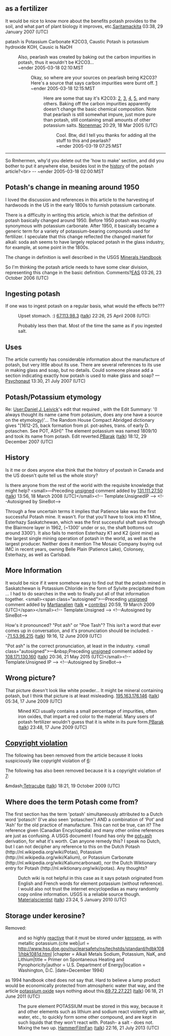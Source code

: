 <article id="1029549" title=Talk:Potash>
	<talkpage id="1029549" title="Talk:Potash">
==as a fertilizer==
It would be nice to know more about the benefits potash provides to the soil, and what part of plant biology it improves, etc.[[User:Saritamackita|Saritamackita]] 03:38, 29 January 2007 (UTC)

patash is Potassium Carbonate K2CO3, Caustic Potash is potassium hydroxide KOH, Causic is NaOH
:Also, pearlash was created by baking out the carbon impurities in potash, thus it wouldn't be K2CO3...
:~ender 2005-03-18 02:10:MST
::Okay, so where are your sources on pearlash being K2C03?
::Here's a source that says carbon impurities were burnt off. [http://www.i4at.org/surv/soapmake.htm]
::~ender 2005-03-18 12:15:MST
:::Here are some that say it's K2C03: [http://www.factopia.com/aiton-encyclopedia-vol4/potassium-metal-element.htm], [http://www.dictionary.net/potash], [http://www.tirbriste.org/dmir/CookingFeasts/0822/0822.html], [http://digital.lib.msu.edu/projects/cookbooks/html/books/book_01.cfm], and many others.  Baking off the carbon impurities apparently doesn't change the basic chemical composition.  Note that pearlash is still somewhat impure, just more pure than potash, still containing small amounts of other potassium salts. [[User:Nonenmac|Nonenmac]] 20:29, 18 Mar 2005 (UTC)
::::Cool.  Btw, did I tell you thanks for adding all the stuff to this and pearlash?
::::~ender 2005-03-19 07:25:MST
-----
So Rmhermen, why'd you delete out the 'how to make' section, and did you bother to put it anywhere else, besides lost in the [http://en.wikipedia.org/w/index.php?title=Potash&amp;oldid=11063645 history] of the potash article?&lt;br&gt;
-- ~ender 2005-03-18 02:00:MST

== Potash's change in meaning around 1950 ==

I loved the discussion and references in this article to the harvesting of hardwoods in the US in the early 1800s to furnish potassium carbonate.

There is a difficulty in writing this article, which is that the definition of potash basically changed around 1950. Before 1950 potash was roughly synonymous with potassium carbonate. After 1950, it basically became a generic term for a variety of potassium-bearing compounds used for fertilizer. I speculate that this change reflected the changed market for alkali: soda ash seems to have largely replaced potash in the glass industry, for example, at some point in the 1800s.

The change in definition is well described in the USGS [http://minerals.usgs.gov/minerals/pubs/commodity/potash/potasmyb05.pdf Minerals Handbook]

So I'm thinking the potash article needs to have some clear division, representing this change in the basic definition. Comments?[[User:Easchiff|EAS]] 03:26, 23 October 2006 (UTC)

== Ingesting potash ==

If one was to ingest potash on a regular basis, what would the effects be???
 

:Upset stomach. :) [[Special:Contributions/67.113.98.3|67.113.98.3]] ([[User talk:67.113.98.3|talk]]) 22:26, 25 April 2008 (UTC):

:Probably less then that. Most of the time the same as if you ingested salt.

== Uses ==

The article currently has considerable information about the manufacture of potash, but very little about its use.  There are several references to its use in making glass and soap, but no details.  Could someone please add a section indicating exactly how potash is used to make glass and soap?  —[[User:Psychonaut|Psychonaut]] 13:30, 21 July 2007 (UTC)

== Potash/Potassium etymology ==

Re: [[User:Daniel J. Leivick]]'s edit that required {{Fact|date=March 2008}}, with the Edit Summary: '(I always thought its name came from potasium, does any one have a source on the etymology)'...
The Random House Compact Abridged dictionary gives &quot;[1612-25, back formation from pl. pot-ashes, trans. of early D. potaschen. See POT, ASH]&quot; The element potassium was named 1809/10 and took its name from potash. Edit reverted.[[User:PBarak|PBarak]] ([[User talk:PBarak|talk]]) 18:12, 29 December 2007 (UTC)

== History ==

Is it me or does anyone else think that the history of postash in Canada and the US doesn't quite tell us the whole story?

Is there anyone from the rest of the world with the requisite knowledge that might help?  &lt;small&gt;—Preceding [[Wikipedia:Signatures|unsigned]] comment added by [[Special:Contributions/131.111.27.50|131.111.27.50]] ([[User talk:131.111.27.50|talk]]) 13:56, 18 March 2008 (UTC)&lt;/small&gt;&lt;!-- Template:UnsignedIP --&gt; &lt;!--Autosigned by SineBot--&gt;

Through a few uncertain terms it implies that Patience lake was the first successful Potash mine. It wasn't. For that you'll have to look into K1 Mine, Esterhazy Saskatchewan, which was the first successful shaft sunk through the Blairmore layer in 1962, (~1300' under or so, the shaft bottoms out around 3300'). It also fails to mention Esterhazy K1 and K2 (joint mine) as the largest single mining operation of potash in the world, as well as the largest producer. Neither does it mention The Mosaic Company buying out IMC in recent years, owning Belle Plain (Patience Lake), Colonsey, Esterhazy, as well as Carlsbad.

== More Information ==

It would be nice if it were somehow easy to find out that the potash mined in Saskatchewan is Potassium Chloride in the form of Sylvite precipitated from ...  I had to do searches in the web to finally put all of that information together.  &lt;small&gt;&lt;span class=&quot;autosigned&quot;&gt;—Preceding [[Wikipedia:Signatures|unsigned]] comment added by [[User:Martianalien|Martianalien]] ([[User talk:Martianalien|talk]] • [[Special:Contributions/Martianalien|contribs]]) 20:59, 19 March 2009 (UTC)&lt;/span&gt;&lt;/small&gt;&lt;!-- Template:Unsigned --&gt; &lt;!--Autosigned by SineBot--&gt;

How's it pronounced?  &quot;Pot ash&quot; or &quot;Poe Tash&quot;?  This isn't a word that ever comes up in conversation, and it's pronunciation should be included. --[[Special:Contributions/71.53.96.215|71.53.96.215]] ([[User talk:71.53.96.215|talk]]) 19:16, 12 June 2009 (UTC)

&quot;Pot ash&quot; is the correct pronunciation, at least in the industry.  &lt;small class=&quot;autosigned&quot;&gt;—&amp;nbsp;Preceding [[Wikipedia:Signatures|unsigned]] comment added by [[Special:Contributions/108.171.130.160|108.171.130.160]] ([[User talk:108.171.130.160|talk]]) 20:36, 21 May 2015 (UTC)&lt;/small&gt;&lt;!-- Template:Unsigned IP --&gt; &lt;!--Autosigned by SineBot--&gt;

== Wrong picture? ==

That picture doesn't look like white powder... It might be mineral containing potash, but I think that picture is at least misleading.
[[Special:Contributions/195.163.176.146|195.163.176.146]] ([[User talk:195.163.176.146|talk]]) 05:34, 17 June 2009 (UTC)
:Mined KCl usually contains a small percentage of impurities, often iron oxides, that impart a red color to the material. Many users of potash fertilizer wouldn't guess that it is white in its pure form.[[User:PBarak|PBarak]] ([[User talk:PBarak|talk]]) 23:48, 17 June 2009 (UTC)

== [[WP:COPYVIO|Copyright violation]] ==

The following has been removed from the article because it looks suspiciously like copyright violation of [http://www.encantopotash.com/english/firstnationsalliances/default.aspx]:

{{quote |
Encanto and First Nations are working together in a way where both benefit from equity involvement and cash flow from a successful potash mine on First Nations land.  But the relationship also recognizes the spirit and intent of First Nations treaties. The two groups work with Canada’s Ministry of Indian Northern Affairs so all treaties are respected and followed.  Encanto acts as an economic facilitator with both the First Nations and Canada to ensure that First Nations opportunities for business development and human resources are maximized every step of the way through resource development and mine building. 

Encanto Potash’s business plan is to develop a significant potash resource in partnership with First Nations in the heart of “Potash Country” in Saskatchewan.  Encanto is currently working with five First Nations Alliances on development agreements, including the Ochapowace, Chacachas, Day Star, Muscowpetung and Muskowekwan First Nations Alliances. The area is located within a radius of about 80 kilometers, and cover an aggregate area of over 187,000 acres (76,000 hectares) in South-Eastern Saskatchewan.&lt;ref&gt;located within a radius of about 80 kilometers, and cover an aggregate area of over 187,000 acres (76,000 hectares) in South-Eastern Saskatchewan.&lt;/ref&gt;
}}

The following has also been removed because it is a copyright violation of [http://www.allanaresources.com/]:

{{quote |
Allana Resources is a Canadian potash company focusing on the exploration and development of a previously explored Dallol potash property in the Danakil Depression, Ethiopia. The Danakil depression had small-scale potash production in the 1920’s and was extensively explored in the 1960’s with nearly 300 potash drill holes. Allana controls potash concessions covering 150 km2 in the Danakil Depression. The property has an Inferred Mineral Resource of 105,200,000 tonnes with a composite grade of 20.8 % KCl.Allana Resources has three potash concessions (Dallol Potash Project) located in Ethiopia’s northeastern Danakil Depression totaling about 150 square kilometers. &lt;ref&gt;http://www.potashinvestingnews.com/496-developing-world-class-potash-project-in-ethiopia.html&lt;/ref&gt;
}}

&amp;mdash;[[User:Tetracube|Tetracube]] ([[User talk:Tetracube|talk]]) 18:21, 19 October 2009 (UTC)

==Where does the term Potash come from?==

The first section has the term 'potash' simultaneously attributed to a Dutch word 'potasch' (I've also seen 'potaschen') AND a combination of 'Pot' and 'Ash' for the old practice of manufacture.  This can not be true, can it?  The reference given (Canadian Encyclopedia) and many other online references are just as confusing.  A USGS document I found has only the [http://minerals.usgs.gov/minerals/pubs/commodity/potash/560494.pdf pot+ash] derivation, for what it's worth.  Can anyone remedy this?  I speak no Dutch, but I can not decipher any reference to this on the Dutch Potash (http://nl.wikipedia.org/wiki/Potas), Potassium (http://nl.wikipedia.org/wiki/Kalium), or Potassium Carbonate (http://nl.wikipedia.org/wiki/Kaliumcarbonaat), nor the Dutch Wiktionary entry for Potash (http://nl.wiktionary.org/wiki/potas).  Any thoughts?
:Dutch wiki is not helpful in this case as it says potash originated from English and French words for element potassium (without reference). I would also not trust the internet encyclopedias as many randomly copy online information. USGS is a reliable source though. [[User:Materialscientist|Materialscientist]] ([[User talk:Materialscientist|talk]]) 23:24, 5 January 2010 (UTC)

== Storage under kerosine? ==

Removed:
:and so highly [[Chemical reaction|reactive]] that it must be stored under [[kerosene]], as with metallic potassium.{cite web|url = http://www.hss.doe.gov/nuclearsafety/ns/techstds/standard/hdbk1081/hbk1081d.html {{dead}}|chapter = Alkali Metals Sodium, Potassium, NaK, and Lithium|title = Primer on Spontaneous Heating and Pyrophoricity|author = U.S. Department of Energy|location = Washington, D.C. |date=December 1994}

as 1994 handbook cited does not say that.  Hard to believe a lump product would be economically protected from atmospheric water that way, and the article [[potassium oxide]] says nothing about this.[[Special:Contributions/69.72.27.221|69.72.27.221]] ([[User talk:69.72.27.221|talk]]) 06:18, 21 June 2011 (UTC)

:The pure element POTASSIUM must be stored in this way, because it and other elements such as lithium and sodium react violently with air, water, etc., to quickly form some other compound, and are kept in such liquids that they won't react with.  Potash- a salt - does not. Mixing the two up. [[User:HammerFilmFan|HammerFilmFan]] ([[User talk:HammerFilmFan|talk]]) 22:16, 21 July 2013 (UTC)
	</talkpage>
</article>